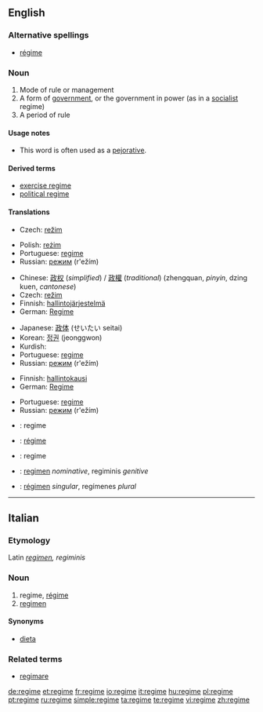 {{see|Regime}}
==English==
{{wikipedia}}

===Alternative spellings===
* [[régime]]

===Noun===
{{en-noun}}

# Mode of rule or management
# A form of [[government]], or the government in power (as in a [[socialist]] regime)
# A period of rule

====Usage notes====
* This word is often used as a [[pejorative]].

====Derived terms====
* [[exercise regime]]
* [[political regime]]

====Translations====
{{trans-top|mode of rule or management}}
* Czech: [[režim]] {{m}}
{{trans-mid}}
* Polish: [[reżim]] {{m}}
* Portuguese: [[regime]] {{m}}
* Russian: [[режим]] (r'ežím) {{m}}
{{trans-bottom}}

{{trans-top|form of government}}
* Chinese: [[政权]] (''simplified'') / [[政權]] (''traditional'') (zhengquan, ''pinyin'', dzing kuen, ''cantonese'')
* Czech: [[režim]] {{m}}
* Finnish: [[hallintojärjestelmä]]
* German: [[Regime]] {{n}}
{{trans-mid}}
* Japanese: [[政体]] (せいたい seitai)
* Korean: [[정권]] (jeonggwon)
* Kurdish: {{KUchar|[[ڕژێم]]}}
* Portuguese: [[regime]] {{m}}
* Russian: [[режим]] (r'ežím) {{m}}
{{trans-bottom}}

{{trans-top|period of rule}}
* Finnish: [[hallintokausi]]
* German: [[Regime]] {{n}}
{{trans-mid}}
* Portuguese: [[regime]] {{m}}
* Russian: [[режим]] (r'ežím) {{m}}
{{trans-bottom}}

{{checktrans-top}}
* {{ttbc|Dutch}}: regime
* {{ttbc|French}}: [[régime]]
* {{ttbc|Italian}}: regime
{{trans-mid}}
* {{ttbc|Latin}}: [[regimen]] ''nominative'', regiminis ''genitive''
* {{ttbc|Spanish}}: [[régimen]] ''singular'', regímenes ''plural''
{{trans-bottom}}

----

==Italian==

===Etymology===
Latin ''[[regimen]], regiminis''

===Noun===
{{it-noun|regim|m|e|i}}

# regime, [[régime]]
# [[regimen]]

====Synonyms====
*[[dieta]]

===Related terms===
*[[regimare]]

[[de:regime]]
[[et:regime]]
[[fr:regime]]
[[io:regime]]
[[it:regime]]
[[hu:regime]]
[[pl:regime]]
[[pt:regime]]
[[ru:regime]]
[[simple:regime]]
[[ta:regime]]
[[te:regime]]
[[vi:regime]]
[[zh:regime]]